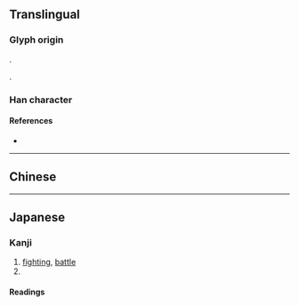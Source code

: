{{also|戰|戦}}
{{character info}}
==Translingual==
{{Han simplified forms|戰|戦|战}}

===Glyph origin===
{{Han simp|戰|f=單|t=占}}.

{{Han compound|占|戈|ls=psc|c1=p|c2=s|no_och=1|no_och1=1}}.

===Han character===
{{Han char|rn=62|rad=戈|as=05|sn=9|four=|canj=YRI|ids=⿰占戈}}

====References====
* {{Han ref|kx=0412.291|dkj=11582|dj=0755.140|hdz=21403.140|uh=6218|ud=25112}}

----

==Chinese==
{{zh-see|戰}}

----

==Japanese==

===Kanji===
{{ja-kanji|grade=|rs=戈5}}

# [[fighting]], [[battle]]
# {{alternative form of|ja|戦}}

====Readings====
{{ja-readings
|goon=せん
|kanon=せん
|kun=たたか-う<たたか-ふ
}}